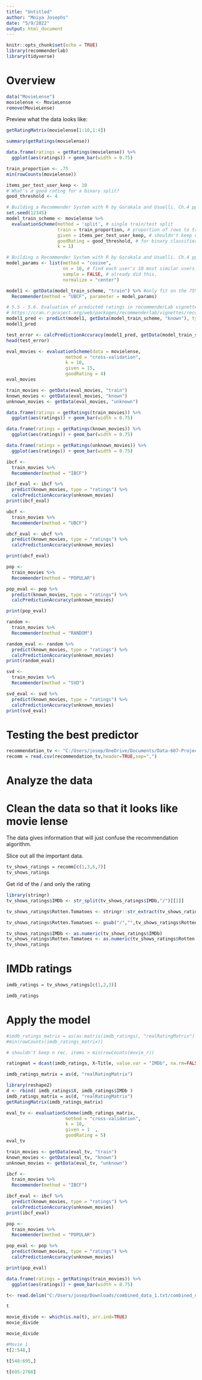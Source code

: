 ```yaml
---
title: "Untitled"
author: "Moiya Josephs"
date: "5/9/2022"
output: html_document
---
```


```r
knitr::opts_chunk$set(echo = TRUE)
library(recommenderlab)
library(tidyverse)
```

# Overview

```r
data("MovieLense")
movielense <- MovieLense
remove(MovieLense)
```


Preview what the data looks like: 

```r
getRatingMatrix(movielense[1:10,1:4])
```

```r
summary(getRatings(movielense))

data.frame(ratings = getRatings(movielense)) %>%
  ggplot(aes(ratings)) + geom_bar(width = 0.75)
```

```r
train_proportion <- .75
min(rowCounts(movielense))
```
```r
items_per_test_user_keep <- 10
# What's a good rating for a binary split?
good_threshold <- 4
```

```r
# Building a Recommender System with R by Gorakala and Usuelli. Ch.4 pp 77 - 83
set.seed(12345)
model_train_scheme <- movielense %>%
  evaluationScheme(method = 'split', # single train/test split
                   train = train_proportion, # proportion of rows to train.
                   given = items_per_test_user_keep, # shouldn't keep n rec. items > min(rowCounts(movie_r))
                   goodRating = good_threshold, # for binary classifier analysis.
                   k = 1)
```


```r
# Building a Recommender System with R by Gorakala and Usuelli. Ch.4 pp 84
model_params <- list(method = "cosine",
                     nn = 10, # find each user's 10 most similar users.
                     sample = FALSE, # already did this.
                     normalize = "center")

model1 <- getData(model_train_scheme, "train") %>% #only fit on the 75% training data.
  Recommender(method = "UBCF", parameter = model_params)
```

```r
# 5.5 - 5.6. Evaluation of predicted ratings in recommenderLab vignette. can use n = for predicting TopN or type = for predicting ratings.
# https://cran.r-project.org/web/packages/recommenderlab/vignettes/recommenderlab.pdf
model1_pred <- predict(model1, getData(model_train_scheme, "known"), type = "ratings")
model1_pred
```

```r
test_error <- calcPredictionAccuracy(model1_pred, getData(model_train_scheme, "unknown"), byUser = TRUE)
head(test_error)
```
```r
eval_movies <- evaluationScheme(data = movielense, 
                      method = "cross-validation", 
                      k = 10,
                      given = 15, 
                      goodRating = 4)
eval_movies
```
```r
train_movies <- getData(eval_movies, "train")
known_movies <- getData(eval_movies, "known")
unknown_movies <- getData(eval_movies, "unknown")
```

```r

data.frame(ratings = getRatings(train_movies)) %>%
  ggplot(aes(ratings)) + geom_bar(width = 0.75)
```
```r

data.frame(ratings = getRatings(known_movies)) %>%
  ggplot(aes(ratings)) + geom_bar(width = 0.75)
```
```r

data.frame(ratings = getRatings(unknown_movies)) %>%
  ggplot(aes(ratings)) + geom_bar(width = 0.75)
```


```r
ibcf <- 
  train_movies %>%
  Recommender(method = "IBCF") 

ibcf_eval <- ibcf %>% 
  predict(known_movies, type = "ratings") %>% 
  calcPredictionAccuracy(unknown_movies)
print(ibcf_eval)
```

```r
ubcf <- 
  train_movies %>%
  Recommender(method = "UBCF")

ubcf_eval <- ubcf %>% 
  predict(known_movies, type = "ratings") %>% 
  calcPredictionAccuracy(unknown_movies)

print(ubcf_eval)

```
```r
pop <- 
  train_movies %>%
  Recommender(method = "POPULAR")

pop_eval <- pop %>% 
  predict(known_movies, type = "ratings") %>% 
  calcPredictionAccuracy(unknown_movies)

print(pop_eval)

```

```r
random <- 
  train_movies %>%
  Recommender(method = "RANDOM")

random_eval <- random %>% 
  predict(known_movies, type = "ratings") %>% 
  calcPredictionAccuracy(unknown_movies)
print(random_eval)

```

```r
svd <- 
  train_movies %>%
  Recommender(method = "SVD")

svd_eval <- svd %>% 
  predict(known_movies, type = "ratings") %>% 
  calcPredictionAccuracy(unknown_movies)
print(svd_eval)


```

# Testing the best predictor

```r
recommendation_tv <- "C:/Users/josep/OneDrive/Documents/Data-607-Projects/Final Project/tv_shows.csv"
recomm = read.csv(recommendation_tv,header=TRUE,sep=",")
```


# Analyze the data



# Clean the data so that it looks like movie lense

The data gives information that will just confuse the recommendation algorithm.

Slice out all the important data.

```r
tv_shows_ratings = recomm[c(1,3,6,7)]
tv_shows_ratings
```

Get rid of the / and only the rating

```r

library(stringr)
tv_shows_ratings$IMDb <- str_split(tv_shows_ratings$IMDb,"/")[[1]]
```

```r
tv_shows_ratings$Rotten.Tomatoes <- stringr::str_extract(tv_shows_ratings$Rotten.Tomatoes, "^.{3}")
```

```r
tv_shows_ratings$Rotten.Tomatoes <- gsub("/","",tv_shows_ratings$Rotten.Tomatoes)
```

```r
tv_shows_ratings$IMDb <- as.numeric(tv_shows_ratings$IMDb)
tv_shows_ratings$Rotten.Tomatoes <- as.numeric(tv_shows_ratings$Rotten.Tomatoes)
tv_shows_ratings
```

# IMDb ratings
```r

imdb_ratings = tv_shows_ratings[c(1,2,3)]

imdb_ratings
```
# Apply the model

```r
#imdb_ratings_matrix = as(as.matrix(imdb_ratings), "realRatingMatrix")
#min(rowCounts(imdb_ratings_matrix))

# shouldn't keep n rec. items > min(rowCounts(movie_r))
```
```r
ratingmat = dcast(imdb_ratings, X~Title, value.var = "IMDb", na.rm=FALSE)

```


```r
imdb_ratings_matrix = as(d, "realRatingMatrix")
```


```r

library(reshape2)
d <- rbind( imdb_ratings$X, imdb_ratings$IMDb )
imdb_ratings_matrix = as(d, "realRatingMatrix")
getRatingMatrix(imdb_ratings_matrix)
```


```r
eval_tv <- evaluationScheme(imdb_ratings_matrix, 
                      method = "cross-validation", 
                      k = 10,
                      given = 1  , 
                      goodRating = 5)
eval_tv
```
```r

train_movies <- getData(eval_tv, "train")
known_movies <- getData(eval_tv, "known")
unknown_movies <- getData(eval_tv, "unknown")
```


```r
ibcf <- 
  train_movies %>%
  Recommender(method = "IBCF") 

ibcf_eval <- ibcf %>% 
  predict(known_movies, type = "ratings") %>% 
  calcPredictionAccuracy(unknown_movies)
print(ibcf_eval)
```


```r
pop <- 
  train_movies %>%
  Recommender(method = "POPULAR")

pop_eval <- pop %>% 
  predict(known_movies, type = "ratings") %>% 
  calcPredictionAccuracy(unknown_movies)

print(pop_eval)
```
```r

data.frame(ratings = getRatings(train_movies)) %>%
  ggplot(aes(ratings)) + geom_bar(width = 0.75)
```
```r
t<- read.delim("C:/Users/josep/Downloads/combined_data_1.txt/combined_data_1.txt", header = FALSE, sep = ",", dec = ".")

```


```r
t
```

```r
movie_divide <- which(is.na(t), arr.ind=TRUE)
movie_divide
```
```r
movie_divide
```

```r
#Movie 1
t[2:548,]
```
```r
t[548:695,]
```


```r
t[695:2708]
```

